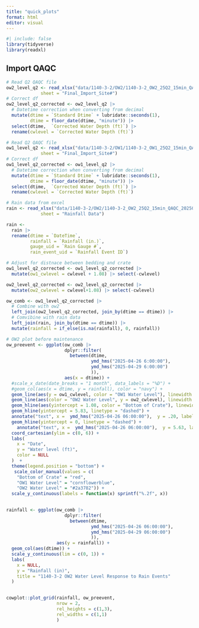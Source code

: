 ```yaml
---
title: "quick_plots"
format: html
editor: visual
---
```


```r
#| include: false
library(tidyverse)
library(readxl)
```

## Import QAQC

```r
# Read Q2 QAQC file
ow2_level_q2 <- read_xlsx("data/1140-3-2/OW2/1140-3-2_OW2_25Q2_15min_QAQC_20250710_KR.xlsx",
             sheet = "Final_Import_Site#")
# Correct df
ow2_level_q2_corrected <- ow2_level_q2 |>
  # Datetime correction when converting from decimal
  mutate(dtime = `Standard Dtime` + lubridate::seconds(1),
         dtime = floor_date(dtime, "minute")) |>
  select(dtime,  `Corrected Water Depth (ft)`) |>
  rename(cwlevel = `Corrected Water Depth (ft)`)

# Read Q2 QAQC file
ow1_level_q2 <- read_xlsx("data/1140-3-2/OW1/1140-3-2_OW1_25Q2_15min_QAQC_20250710_KR.xlsx",
             sheet = "Final_Import_Site#")
# Correct df
ow1_level_q2_corrected <- ow1_level_q2 |>
  # Datetime correction when converting from decimal
  mutate(dtime = `Standard Dtime` + lubridate::seconds(1),
         dtime = floor_date(dtime, "minute")) |>
  select(dtime,  `Corrected Water Depth (ft)`) |>
  rename(cwlevel = `Corrected Water Depth (ft)`)

# Rain data from excel
rain <- read_xlsx("data/1140-3-2/OW2/1140-3-2_OW2_25Q2_15min_QAQC_20250710_KR.xlsx",
             sheet = "Rainfall Data")

rain <- 
  rain |> 
  rename(dtime = `DateTime`,
         rainfall = `Rainfall (in.)`,
         gauge_uid = `Rain Gauge #`,
         rain_event_uid = `Rainfall Event ID`) 

```

```r
# Adjust for distnace between bedding and crate
ow1_level_q2_corrected <- ow1_level_q2_corrected |>
  mutate(ow1_cwlevel = cwlevel + 1.08) |> select(-cwlevel)

ow2_level_q2_corrected <- ow2_level_q2_corrected |>
  mutate(ow2_cwlevel = cwlevel+1.08) |> select(-cwlevel)

ow_comb <- ow1_level_q2_corrected |>
  # Combine with ow2
  left_join(ow2_level_q2_corrected, join_by(dtime == dtime)) |>
  # Comvibine with rain data
  left_join(rain, join_by(dtime == dtime)) |>
  mutate(rainfall = if_else(is.na(rainfall), 0, rainfall))
```

```r
# OW2 plot before maintenance
ow_preevent <- ggplot(ow_comb |> 
                      dplyr::filter(
                        between(dtime, 
                                ymd_hms("2025-04-26 6:00:00"),
                                ymd_hms("2025-04-29 6:00:00")
                                )),
                      aes(x = dtime)) +
  #scale_x_date(date_breaks = "1 month", data_labels = "%D") +
  #geom_col(aes(x = dtime, y = rainfall), color = "navy") +
  geom_line(aes(y = ow1_cwlevel, color = "OW1 Water Level"), linewidth = 1.1, linetype = "dashed") +
  geom_line(aes(color = "OW2 Water Level", y = ow2_cwlevel), linewidth = 1.1, linetype = "dashed") +
  geom_hline(aes(yintercept = 1.08, color = "Bottom of Crate"), linewidth = 0.6 ) +
  geom_hline(yintercept = 5.83, linetype = "dashed") +
  annotate("text", x =  ymd_hms("2025-04-26 06:00:00"),  y = .20, label = "Bottom of pipe bedding", hjust = 0) +
  geom_hline(yintercept = 0, linetype = "dashed") +
    annotate("text", x =  ymd_hms("2025-04-26 06:00:00"),  y = 5.63, label = "Top of Storage", hjust = 0) +
  coord_cartesian(ylim = c(0, 6)) +
  labs(
    x = "Date",
    y = "Water level (ft)",
    color = NULL
  )  +
  theme(legend.position = "bottom") +
   scale_color_manual(values = c(
    "Bottom of Crate" = "red",
    "OW1 Water Level" = "cornflowerblue",
    "OW2 Water Level" = "#2a3782")) +
  scale_y_continuous(labels = function(x) sprintf("%.2f", x))
  

rainfall <- ggplot(ow_comb |> 
                      dplyr::filter(
                        between(dtime, 
                                ymd_hms("2025-04-26 06:00:00"),
                                ymd_hms("2025-04-29 06:00:00")
                                )),
                   aes(y = rainfall)) +
  geom_col(aes(dtime)) + 
  scale_y_continuous(lim = c(0, 1)) +
  labs(
    x = NULL,
    y = "Rainfall (in)",
    title = "1140-3-2 OW2 Water Level Response to Rain Events"
  )
  
```

```r
cowplot::plot_grid(rainfall, ow_preevent,
                   nrow = 2,
                   rel_heights = c(1,3),
                   rel_widths = c(1,1)
                   )
```
